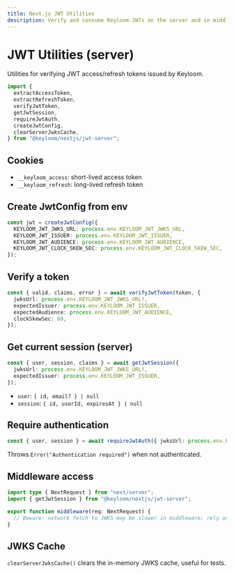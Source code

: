 ```yaml
---
title: Next.js JWT Utilities
description: Verify and consume Keyloom JWTs on the server and in middleware using @keyloom/nextjs/jwt-server.
---
```


# JWT Utilities (server)

Utilities for verifying JWT access/refresh tokens issued by Keyloom.

```ts
import {
  extractAccessToken,
  extractRefreshToken,
  verifyJwtToken,
  getJwtSession,
  requireJwtAuth,
  createJwtConfig,
  clearServerJwksCache,
} from "@keyloom/nextjs/jwt-server";
```

## Cookies

- `__keyloom_access`: short-lived access token
- `__keyloom_refresh`: long-lived refresh token

## Create JwtConfig from env

```ts
const jwt = createJwtConfig({
  KEYLOOM_JWT_JWKS_URL: process.env.KEYLOOM_JWT_JWKS_URL,
  KEYLOOM_JWT_ISSUER: process.env.KEYLOOM_JWT_ISSUER,
  KEYLOOM_JWT_AUDIENCE: process.env.KEYLOOM_JWT_AUDIENCE,
  KEYLOOM_JWT_CLOCK_SKEW_SEC: process.env.KEYLOOM_JWT_CLOCK_SKEW_SEC,
});
```

## Verify a token

```ts
const { valid, claims, error } = await verifyJwtToken(token, {
  jwksUrl: process.env.KEYLOOM_JWT_JWKS_URL!,
  expectedIssuer: process.env.KEYLOOM_JWT_ISSUER,
  expectedAudience: process.env.KEYLOOM_JWT_AUDIENCE,
  clockSkewSec: 60,
});
```

## Get current session (server)

```ts
const { user, session, claims } = await getJwtSession({
  jwksUrl: process.env.KEYLOOM_JWT_JWKS_URL!,
  expectedIssuer: process.env.KEYLOOM_JWT_ISSUER,
});
```

- `user`: `{ id, email? } | null`
- `session`: `{ id, userId, expiresAt } | null`

## Require authentication

```ts
const { user, session } = await requireJwtAuth({ jwksUrl: process.env.KEYLOOM_JWT_JWKS_URL! });
```

Throws `Error("Authentication required")` when not authenticated.

## Middleware access

```ts
import type { NextRequest } from "next/server";
import { getJwtSession } from "@keyloom/nextjs/jwt-server";

export function middleware(req: NextRequest) {
  // Beware: network fetch to JWKS may be slower in middleware; rely on server guards if needed
}
```

## JWKS Cache

`clearServerJwksCache()` clears the in-memory JWKS cache, useful for tests.


